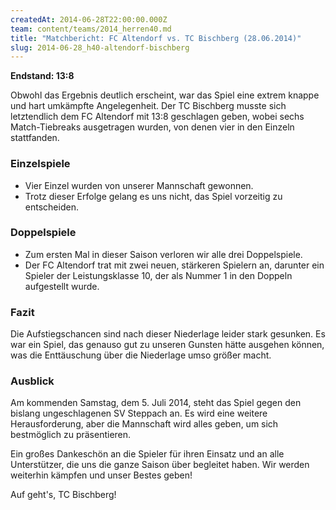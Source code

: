 ```yaml
---
createdAt: 2014-06-28T22:00:00.000Z
team: content/teams/2014_herren40.md
title: "Matchbericht: FC Altendorf vs. TC Bischberg (28.06.2014)"
slug: 2014-06-28_h40-altendorf-bischberg
---
```

**Endstand: 13:8**

Obwohl das Ergebnis deutlich erscheint, war das Spiel eine extrem knappe und hart umkämpfte Angelegenheit.
Der TC Bischberg musste sich letztendlich dem FC Altendorf mit 13:8 geschlagen geben,
wobei sechs Match-Tiebreaks ausgetragen wurden, von denen vier in den Einzeln stattfanden.

### Einzelspiele

- Vier Einzel wurden von unserer Mannschaft gewonnen.
- Trotz dieser Erfolge gelang es uns nicht, das Spiel vorzeitig zu entscheiden.

### Doppelspiele

- Zum ersten Mal in dieser Saison verloren wir alle drei Doppelspiele.
- Der FC Altendorf trat mit zwei neuen, stärkeren Spielern an, darunter ein Spieler der Leistungsklasse 10,
  der als Nummer 1 in den Doppeln aufgestellt wurde.

### Fazit

Die Aufstiegschancen sind nach dieser Niederlage leider stark gesunken.
Es war ein Spiel, das genauso gut zu unseren Gunsten hätte ausgehen können,
was die Enttäuschung über die Niederlage umso größer macht. 

### Ausblick

Am kommenden Samstag, dem 5. Juli 2014, steht das Spiel gegen den bislang ungeschlagenen SV Steppach an.
Es wird eine weitere Herausforderung, aber die Mannschaft wird alles geben, um sich bestmöglich zu präsentieren.

Ein großes Dankeschön an die Spieler für ihren Einsatz und an alle Unterstützer, die uns die ganze Saison über begleitet haben.
Wir werden weiterhin kämpfen und unser Bestes geben!

Auf geht's, TC Bischberg!